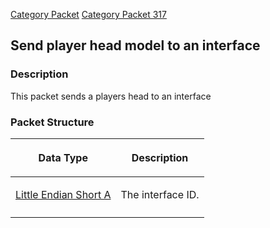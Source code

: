 [[Category Packet]]
[[Category Packet 317]]
{{packet|name=Send head model to interface.|description=Sends the player head model to an interface.|opcode=185|type=Fixed|length=2|revision=317}}
== Send player head model to an interface ==

=== Description ===

This packet sends a players head to an interface

=== Packet Structure ===
{|border=2
! Data Type
! Description
|-
| [[Little Endian Short A]]
| The interface ID.
|-
|}